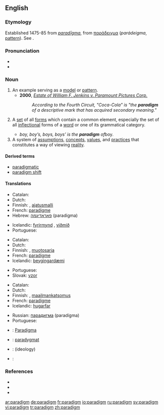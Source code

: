 {{was wotd|2006|June|13}}
==English==
===Etymology===
Established 1475-85 from {{LL.}} ''[[paradigma|paradīgma]]'', from {{Gr.}} [[παράδειγμα]] (''parádeigma'', [[pattern]]). See {{pie|deik-}}.

===Pronunciation===
* {{IPA|/ˈpær.ə.daɪm/}}
* {{audio|en-us-paradigm.ogg|Audio (US)}}

===Noun===
{{en-noun}}

# An example serving as a [[model]] or [[pattern]].
#* '''2000''', ''[[s:Estate of William F. Jenkins v. Paramount Pictures Corp.|Estate of William F. Jenkins v. Paramount Pictures Corp.]]''
#*: ''According to the Fourth Circuit, "Coca-Cola" is "the '''paradigm''' of a descriptive mark that has acquired secondary meaning."''
# {{context|linguistics}} A [[set]] of all [[form]]s which contain a common element, especially the set of all [[inflection]]al forms of a [[word]] or one of its grammatical category.
#* ''boy, boy’s, boys, boys’ is the '''paradigm''' of ''boy''.''
# A system of [[assumption]]s, [[concept]]s, [[value]]s, and [[practice]]s that constitutes a way of viewing [[reality]].

====Derived terms====
*[[paradigmatic]]
*[[paradigm shift]]

====Translations====
{{trans-top|model or example}}
*Catalan: {{t|ca|paradigma|m}}
*Dutch: {{t|nl|paradigma|n}}
*Finnish: {{t|fi|paradigma}}, [[ajatusmalli]]
*French: [[paradigme]] {{m}}
*Hebrew: [[פאראדיגמה]] (paradigma) {{f}}
{{trans-mid}}
*Icelandic: [[fyrirmynd]] {{f}}, [[viðmið]] {{n}}
*Portuguese: {{t|pt|paradigma|m}}
{{trans-bottom}}

{{trans-top|grammatical inflections}}
*Catalan: {{t|ca|paradigma|m}}
*Dutch: {{t|nl|paradigma|n}}
*Finnish: {{t|fi|paradigma}}, [[muotosarja]]
*French: [[paradigme]] {{m}}
*Icelandic: [[beygingardæmi]] {{n}}
{{trans-mid}}
*Portuguese: {{t|pt|paradigma|m}}
*Slovak: [[vzor]] {{m}}
{{trans-bottom}}

{{trans-top|way of thinking}}
*Catalan: {{t|ca|paradigma|m}}
*Dutch: {{t|nl|paradigma|n}}
*Finnish: {{t|fi|paradigma}}, [[maailmankatsomus]]
*French: [[paradigme]] {{m}}
*Icelandic: [[hugarfar]] {{n}}
{{trans-mid}}
*Russian: [[парадигма]] (paradígma) {{f}}
*Portuguese: {{t|pt|paradigma|m}}
{{trans-bottom}}

{{checktrans}}
{{trans-top|Translations to be categorized}}
*{{ttbc|German}}: [[Paradigma]] {{n}}
*{{ttbc|Polish}}: [[paradygmat]]
*{{ttbc|Slovak}}: {{t|sk|paradigma|f}} (ideology)
*{{ttbc|Spanish}}: {{t|es|paradigma|m}}
{{trans-bottom}}

===References===
{{pedialite|Paradigm}}
* {{R:American Heritage 2000|paradigm}}
* {{R:Dictionary.com|paradigm}}
* {{R:WordNet 2003|paradigm}}

[[ar:paradigm]]
[[de:paradigm]]
[[fr:paradigm]]
[[io:paradigm]]
[[ru:paradigm]]
[[sv:paradigm]]
[[vi:paradigm]]
[[tr:paradigm]]
[[zh:paradigm]]